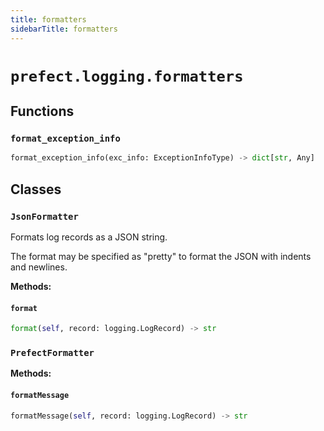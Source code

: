 ```yaml
---
title: formatters
sidebarTitle: formatters
---
```


# `prefect.logging.formatters`

## Functions

### `format_exception_info`

```python
format_exception_info(exc_info: ExceptionInfoType) -> dict[str, Any]
```

## Classes

### `JsonFormatter`


Formats log records as a JSON string.

The format may be specified as "pretty" to format the JSON with indents and
newlines.


**Methods:**

#### `format`

```python
format(self, record: logging.LogRecord) -> str
```

### `PrefectFormatter`

**Methods:**

#### `formatMessage`

```python
formatMessage(self, record: logging.LogRecord) -> str
```
